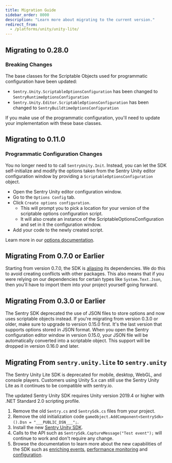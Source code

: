 ```yaml
---
title: Migration Guide
sidebar_order: 8000
description: "Learn more about migrating to the current version."
redirect_from:
  - /platforms/unity/unity-lite/
---
```


## Migrating to 0.28.0

### Breaking Changes

The base classes for the Scriptable Objects used for programmatic configuration have been updated:

- `Sentry.Unity.ScriptableOptionsConfiguration` has been changed to `SentryRuntimeOptionsConfiguration`
- `Sentry.Unity.Editor.ScriptableOptionsConfiguration` has been changed to `SentryBuildtimeOptionsConfiguration`

If you make use of the programmatic configuration, you'll need to update your implementation with these base classes.

## Migrating to 0.11.0

### Programmatic Configuration Changes

You no longer need to to call `SentryUnity.Init`. Instead, you can let the SDK self-initialize and modify the options taken from the Sentry Unity editor configuration window by providing a `ScriptableOptionsConfiguration` object.

- Open the Sentry Unity editor configuration window.
- Go to the `Options Config` tab.
- Click `Create options configuration`.
  - This will prompt you to pick a location for your version of the scriptable options configuration script.
  - It will also create an instance of the ScriptableOptionsConfiguration and set in it the configuration window.
- Add your code to the newly created script.

Learn more in our [options documentation](/platforms/unity/configuration/options/).

## Migrating From 0.7.0 or Earlier

Starting from version 0.7.0, the SDK is [aliasing](https://blog.sentry.io/2022/02/24/alias-an-approach-to-net-assembly-conflict-resolution) its dependencies. We do this to avoid creating conflicts with other packages. This also means that if you were relying on our dependencies for certain types like `System.Text.Json`, then you'll have to import them into your project yourself going forward.

## Migrating From 0.3.0 or Earlier

The Sentry SDK deprecated the use of JSON files to store options and now uses scriptable objects instead. If you're migrating from version 0.3.0 or older, make sure to upgrade to version 0.15.0 first. It's the last version that supports options stored in JSON format. When you open the Sentry configuration editor window in version 0.15.0, your JSON file will be automatically converted into a scriptable object. This support will be dropped in version 0.16.0 and later.

## Migrating From `sentry.unity.lite` to `sentry.unity`

<Note>

The Sentry Unity Lite SDK is deprecated for mobile, desktop, WebGL, and console players.
Customers using Unity 5.x can still use the Sentry Unity Lite as it continues to be compatible with sentry.io.

The updated Sentry Unity SDK requires Unity version 2019.4 or higher with .NET Standard 2.0 scripting profile.

</Note>

<SignInNote />

1. Remove the old `Sentry.cs` and `SentrySdk.cs` files from your project.
2. Remove the old initialization code `gameObject.AddComponent<SentrySdk>().Dsn = "___PUBLIC_DSN___";`.
3. Install the new [Sentry Unity SDK](/platforms/unity/).
4. Calls to the API such as `SentrySdk.CaptureMessage("Test event");` will continue to work and don't require any change.
5. Browse the documentation to learn more about the new capabilities of the SDK such as [enriching events](/platforms/unity/usage/events/enriching-events/), [performance monitoring](/platforms/unity/performance/) and [configuration](/platforms/unity/configuration/).
